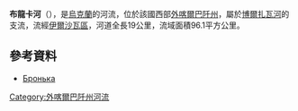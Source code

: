 '''布龍卡河'''（{{lang-uk|Бронька}}），是[[烏克蘭|烏克蘭]]的河流，位於該國西部[[外喀爾巴阡州|外喀爾巴阡州]]，屬於[[博爾扎瓦河|博爾扎瓦河]]的支流，流經[[伊爾沙瓦區|伊爾沙瓦區]]，河道全長19公里，流域面積96.1平方公里。

==參考資料==
* [https://web.archive.org/web/20131005022808/http://do.gendocs.ru/docs/index-29520.html?page=29 Бронька]

{{DEFAULTSORT:Бронька}}
[[Category:外喀爾巴阡州河流|Category:外喀爾巴阡州河流]]


{{Ukraine-river-stub}}